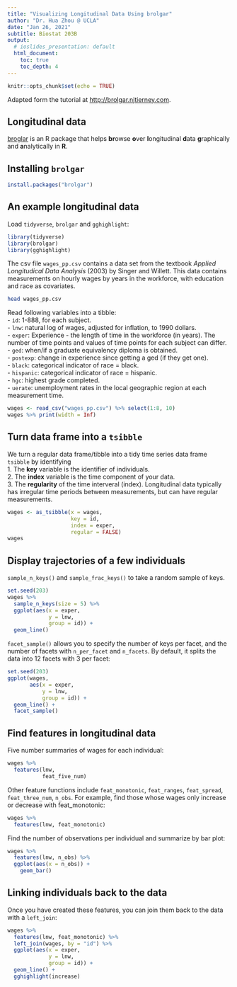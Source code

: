 ```yaml
---
title: "Visualizing Longitudinal Data Using brolgar"
author: "Dr. Hua Zhou @ UCLA"
date: "Jan 26, 2021"
subtitle: Biostat 203B
output:
  # ioslides_presentation: default
  html_document:
    toc: true
    toc_depth: 4  
---
```


```r
knitr::opts_chunk$set(echo = TRUE)
```

Adapted form the tutorial at <http://brolgar.njtierney.com>.

## Longitudinal data

[broglar](http://brolgar.njtierney.com) is an R package that helps **br**owse **o**ver **l**ongitudinal **d**ata **g**raphically and **a**nalytically in **R**.

## Installing `brolgar`

```r
install.packages("brolgar")
```

## An example longitudinal data

Load `tidyverse`, `brolgar` and `gghighlight`:
```r
library(tidyverse)
library(brolgar)
library(gghighlight)
```

The csv file `wages_pp.csv` contains a data set from the textbook _Applied Longitudical Data Analysis_ (2003) by Singer and Willett. This data contains measurements on hourly wages by years in the workforce, with education and race as covariates. 
```bash
head wages_pp.csv
```

Read following variables into a tibble:  
- `id`: 1-888, for each subject.  
- `lnw`: natural log of wages, adjusted for inflation, to 1990 dollars.  
- `exper`: Experience - the length of time in the workforce (in years). The number of time points and values of time points for each subject can differ.  
- `ged`: when/if a graduate equivalency diploma is obtained.  
- `postexp`: change in experience since getting a ged (if they get one).  
- `black`: categorical indicator of race = black.  
- `hispanic`: categorical indicator of race = hispanic.  
- `hgc`: highest grade completed.  
- `uerate`: unemployment rates in the local geographic region at each measurement time.
```r
wages <- read_csv("wages_pp.csv") %>% select(1:8, 10)
wages %>% print(width = Inf)
```

## Turn data frame into a `tsibble`

We turn a regular data frame/tibble into a tidy time series data frame `tsibble` by identifying  
1. The **key** variable is the identifier of individuals.  
2. The **index** variable is the time component of your data.  
3. The **regularity** of the time interveral (index). Longitudinal data typically has irregular time periods between measurements, but can have regular measurements.

```r
wages <- as_tsibble(x = wages,
                    key = id,
                    index = exper,
                    regular = FALSE)
wages
```

## Display trajectories of a few individuals

`sample_n_keys()` and `sample_frac_keys()` to take a random sample of keys.
```r
set.seed(203)
wages %>%
  sample_n_keys(size = 5) %>%
  ggplot(aes(x = exper,
             y = lnw,
             group = id)) + 
  geom_line()
```

`facet_sample()` allows you to specify the number of keys per facet, and the number of facets with `n_per_facet` and `n_facets`. By default, it splits the data into 12 facets with 3 per facet:
```r
set.seed(203)
ggplot(wages,
       aes(x = exper,
           y = lnw,
           group = id)) +
  geom_line() +
  facet_sample()
```

## Find features in longitudinal data

Five number summaries of wages for each individual:
```r
wages %>%
  features(lnw,
           feat_five_num)
```
Other feature functions include `feat_monotonic`, `feat_ranges`, `feat_spread`, `feat_three_num`, `n_obs`. For example, find those whose wages only increase or decrease with feat_monotonic:
```r
wages %>%
  features(lnw, feat_monotonic)
```

Find the number of observations per individual and summarize by bar plot:
```r
wages %>%
  features(lnw, n_obs) %>%
  ggplot(aes(x = n_obs)) + 
    geom_bar()  
```

## Linking individuals back to the data

Once you have created these features, you can join them back to the data with a `left_join`:
```r
wages %>%
  features(lnw, feat_monotonic) %>%
  left_join(wages, by = "id") %>%
  ggplot(aes(x = exper,
             y = lnw,
             group = id)) +
  geom_line() + 
  gghighlight(increase)
```
